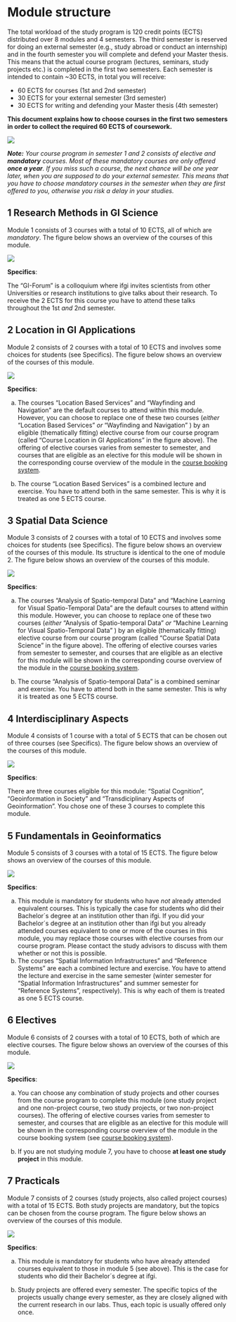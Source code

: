 # Module structure

The total workload of the study program is 120 credit points (ECTS) distributed over 8 modules and 4 semesters. The third semester is reserved for doing an external semester (e.g., study abroad or conduct an internship) and in the fourth semester you will complete and defend your Master thesis. This means that the actual course program (lectures, seminars, study projects etc.) is completed in the first two semesters. Each semester is intended to contain \~30 ECTS, in total you will receive:

-   60 ECTS for courses (1st and 2nd semester)
-   30 ECTS for your external semester (3rd semester)
-   30 ECTS for writing and defending your Master thesis (4th semester)

**This document explains how to choose courses in the first two semesters in order to collect the required 60 ECTS of coursework.**

![](./module_overview.png){fig-align="center"}

***Note:** Your course program in semester 1 and 2 consists of elective and **mandatory** courses. Most of these mandatory courses are only offered **once a year**. If you miss such a course, the next chance will be one year later, when you are supposed to do your external semester. This means that you have to choose mandatory courses in the semester when they are first offered to you, otherwise you risk a delay in your studies.*

## 1 Research Methods in GI Science

Module 1 consists of 3 courses with a total of 10 ECTS, all of which are *mandatory*. The figure below shows an overview of the courses of this module.

![](./module1.PNG){fig-align="center"}

**Specifics**:

The "GI-Forum" is a colloquium where ifgi invites scientists from other Universities or research institutions to give talks about their research. To receive the 2 ECTS for this course you have to attend these talks throughout the 1st *and* 2nd semester.

## 2 Location in GI Applications

Module 2 consists of 2 courses with a total of 10 ECTS and involves some choices for students (see Specifics). The figure below shows an overview of the courses of this module.

![](./module2.PNG){fig-align="center"}

**Specifics**:

a)  The courses "Location Based Services" and "Wayfinding and Navigation" are the default courses to attend within this module. However, you can choose to replace one of these two courses (*either* "Location Based Services" *or* "Wayfinding and Navigation" ) by an eligible (thematically fitting) elective course from our course program (called "Course Location in GI Applications" in the figure above). The offering of elective courses varies from semester to semester, and courses that are eligible as an elective for this module will be shown in the corresponding course overview of the module in the [course booking system](course_booking_system.html).

b)  The course "Location Based Services" is a combined lecture and exercise. You have to attend both in the same semester. This is why it is treated as one 5 ECTS course.

## 3 Spatial Data Science

Module 3 consists of 2 courses with a total of 10 ECTS and involves some choices for students (see Specifics). The figure below shows an overview of the courses of this module. Its structure is identical to the one of module 2. The figure below shows an overview of the courses of this module.

![](./module3.PNG){fig-align="center"}

**Specifics**:

a)  The courses "Analysis of Spatio-temporal Data" and "Machine Learning for Visual Spatio-Temporal Data" are the default courses to attend within this module. However, you can choose to replace one of these two courses (*either* "Analysis of Spatio-temporal Data" *or* "Machine Learning for Visual Spatio-Temporal Data" ) by an eligible (thematically fitting) elective course from our course program (called "Course Spatial Data Science" in the figure above). The offering of elective courses varies from semester to semester, and courses that are eligible as an elective for this module will be shown in the corresponding course overview of the module in the [course booking system](course_booking_system.html).

b)  The course "Analysis of Spatio-temporal Data" is a combined seminar and exercise. You have to attend both in the same semester. This is why it is treated as one 5 ECTS course.

## 4 Interdisciplinary Aspects

Module 4 consists of 1 course with a total of 5 ECTS that can be chosen out of three courses (see Specifics). The figure below shows an overview of the courses of this module.

![](./module4.PNG){fig-align="center"}

**Specifics**:

There are three courses eligible for this module: "Spatial Cognition", "Geoinformation in Society" and "Transdiciplinary Aspects of Geoinformation". You chose one of these 3 courses to complete this module.

## 5 Fundamentals in Geoinformatics

Module 5 consists of 3 courses with a total of 15 ECTS. The figure below shows an overview of the courses of this module.

![](./module5.PNG){fig-align="center"}

**Specifics**:

a)  This module is mandatory for students who have *not* already attended equivalent courses. This is typically the case for students who did their Bachelor´s degree at an institution other than ifgi. If you did your Bachelor´s degree at an institution other than ifgi but you already attended courses equivalent to one or more of the courses in this module, you may replace those courses with elective courses from our course program. Please contact the study advisors to discuss with them whether or not this is possible.
b)  The courses "Spatial Information Infrastructures" and "Reference Systems" are each a combined lecture and exercise. You have to attend the lecture and exercise in the same semester (winter semester for "Spatial Information Infrastructures" and summer semester for "Reference Systems", respectively). This is why each of them is treated as one 5 ECTS course.

## 6 Electives

Module 6 consists of 2 courses with a total of 10 ECTS, both of which are elective courses. The figure below shows an overview of the courses of this module.

![](./module6.PNG){fig-align="center"}

**Specifics**:

a)  You can choose any combination of study projects and other courses from the course program to complete this module (one study project and one non-project course, two study projects, or two non-project courses). The offering of elective courses varies from semester to semester, and courses that are eligible as an elective for this module will be shown in the corresponding course overview of the module in the course booking system (see [course booking system](course_booking_system.html)).

b)  If you are not studying module 7, you have to choose **at least one study project** in this module.

## 7 Practicals

Module 7 consists of 2 courses (study projects, also called project courses) with a total of 15 ECTS. Both study projects are mandatory, but the topics can be chosen from the course program. The figure below shows an overview of the courses of this module.

![](./module7.PNG){fig-align="center"}

**Specifics**:

a)  This module is mandatory for students who have already attended courses equivalent to those in module 5 (see above). This is the case for students who did their Bachelor´s degree at ifgi.

b)  Study projects are offered every semester. The specific topics of the projects usually change every semester, as they are closely aligned with the current research in our labs. Thus, each topic is usually offered only once.
